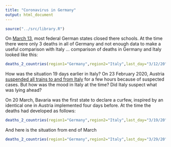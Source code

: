 ```yaml
---
title: "Coronavirus in Germany"
output: html_document
---
```


```r
source("../src/library.R")
```

On [March 13](https://en.wikipedia.org/wiki/2020_coronavirus_pandemic_in_Germany), 
most federal German states closed there schools. At the time there were only 3 deaths in all of Germany and not enough data to make a useful comparison with Italy ... comparison of deaths in Germany and Italy looked like this:

```r
deaths_2_countries(region1="Germany",region2="Italy",last_day="3/12/20",range=11,lag=18)
```

How was the situation 19 days earlier in Italy? On 23 February 2020, Austria 
[suspended all trains to and from Italy](https://en.wikipedia.org/wiki/2020_coronavirus_pandemic_in_Italy#Travel_restrictions) 
for a few hours because of suspected cases. But how was the mood in Italy at the time? Did Italy suspect what was lying ahead?
  
On 20 March, Bavaria was the first state to declare a curfew, 
inspired by an identical one in Austria implemented four days before. 
At the time the deaths had developed as follows:

```r
deaths_2_countries(region1="Germany",region2="Italy",last_day="3/19/20",range=18,lag=19) 
```

And here is the situation from end of March

```r
deaths_2_countries(region1="Germany",region2="Italy",last_day="3/29/20",range=28,lag=19)
```

